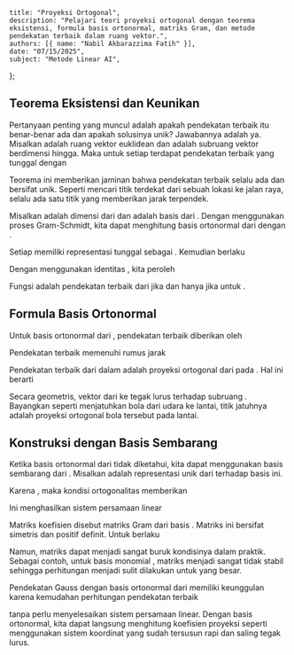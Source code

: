     title: "Proyeksi Ortogonal",
    description: "Pelajari teori proyeksi ortogonal dengan teorema eksistensi, formula basis ortonormal, matriks Gram, dan metode pendekatan terbaik dalam ruang vektor.",
    authors: [{ name: "Nabil Akbarazzima Fatih" }],
    date: "07/15/2025",
    subject: "Metode Linear AI",
};

## Teorema Eksistensi dan Keunikan

Pertanyaan penting yang muncul adalah apakah pendekatan terbaik itu benar-benar ada dan apakah solusinya unik? Jawabannya adalah ya. Misalkan <InlineMath math="V" /> adalah ruang vektor euklidean dan <InlineMath math="S \subset V" /> adalah subruang vektor berdimensi hingga. Maka untuk setiap <InlineMath math="f \in V" /> terdapat pendekatan terbaik <InlineMath math="g \in S" /> yang tunggal dengan

<BlockMath math="\|f - g\| = \min_{\varphi \in S} \|f - \varphi\|" />

Teorema ini memberikan jaminan bahwa pendekatan terbaik selalu ada dan bersifat unik. Seperti mencari titik terdekat dari sebuah lokasi ke jalan raya, selalu ada satu titik yang memberikan jarak terpendek.

Misalkan <InlineMath math="n" /> adalah dimensi dari <InlineMath math="S" /> dan <InlineMath math="\psi_1, \ldots, \psi_n" /> adalah basis dari <InlineMath math="S" />. Dengan menggunakan proses Gram-Schmidt, kita dapat menghitung basis ortonormal <InlineMath math="\varphi_1, \ldots, \varphi_n" /> dari <InlineMath math="S" /> dengan <InlineMath math="\langle \varphi_i, \varphi_k \rangle = \delta_{ik}" />. 

Setiap <InlineMath math="g \in S" /> memiliki representasi tunggal sebagai <InlineMath math="g = \sum_{i=1}^n \alpha_i \varphi_i" />. Kemudian berlaku

<MathContainer>
<BlockMath math="\|f - g\|^2 = \langle f - g, f - g \rangle = \left\langle f - \sum_{i=1}^n \alpha_i \varphi_i, f - \sum_{k=1}^n \alpha_k \varphi_k \right\rangle" />
<BlockMath math="= \langle f, f \rangle - 2 \sum_{i=1}^n \alpha_i \langle f, \varphi_i \rangle + \sum_{i,k=1}^n \alpha_i \alpha_k \langle \varphi_i, \varphi_k \rangle" />
<BlockMath math="= \|f\|^2 - 2 \sum_{i=1}^n \alpha_i \langle f, \varphi_i \rangle + \sum_{i=1}^n \alpha_i^2" />
</MathContainer>

Dengan menggunakan identitas <InlineMath math="(\alpha_i - \langle f, \varphi_i \rangle)^2 = \alpha_i^2 - 2\alpha_i \langle f, \varphi_i \rangle + \langle f, \varphi_i \rangle^2" />, kita peroleh

<BlockMath math="\|f - g\|^2 = \|f\|^2 - \sum_{i=1}^n \langle f, \varphi_i \rangle^2 + \sum_{i=1}^n (\alpha_i - \langle f, \varphi_i \rangle)^2" />

Fungsi <InlineMath math="g \in S" /> adalah pendekatan terbaik dari <InlineMath math="f" /> jika dan hanya jika <InlineMath math="\alpha_i = \langle f, \varphi_i \rangle" /> untuk <InlineMath math="i = 1, \ldots, n" />.

## Formula Basis Ortonormal

Untuk basis ortonormal <InlineMath math="\varphi_1, \ldots, \varphi_n" /> dari <InlineMath math="S" />, pendekatan terbaik diberikan oleh

<BlockMath math="g = \sum_{i=1}^n \langle f, \varphi_i \rangle \varphi_i" />

Pendekatan terbaik memenuhi rumus jarak

<BlockMath math="\|f - g\| = \left( \|f\|^2 - \sum_{i=1}^n \langle f, \varphi_i \rangle^2 \right)^{\frac{1}{2}}" />

Pendekatan terbaik <InlineMath math="g" /> dari <InlineMath math="f" /> dalam <InlineMath math="S" /> adalah proyeksi ortogonal dari <InlineMath math="f" /> pada <InlineMath math="S" />. Hal ini berarti

<BlockMath math="\langle f - g, \varphi \rangle = 0 \text{ untuk semua } \varphi \in S" />

Secara geometris, vektor dari <InlineMath math="g" /> ke <InlineMath math="f" /> tegak lurus terhadap subruang <InlineMath math="S" />. Bayangkan seperti menjatuhkan bola dari udara ke lantai, titik jatuhnya adalah proyeksi ortogonal bola tersebut pada lantai.

## Konstruksi dengan Basis Sembarang

Ketika basis ortonormal dari <InlineMath math="S" /> tidak diketahui, kita dapat menggunakan basis sembarang <InlineMath math="\psi_1, \ldots, \psi_n" /> dari <InlineMath math="S" />. Misalkan <InlineMath math="g = \sum_{i=1}^n \alpha_i \psi_i" /> adalah representasi unik dari <InlineMath math="g" /> terhadap basis ini.

Karena <InlineMath math="\psi_k \in S" />, maka kondisi ortogonalitas memberikan

<BlockMath math="\left\langle f - \sum_{i=1}^n \alpha_i \psi_i, \psi_k \right\rangle = 0, \quad k = 1, \ldots, n" />

Ini menghasilkan sistem persamaan linear

<BlockMath math="\sum_{i=1}^n \alpha_i \langle \psi_i, \psi_k \rangle = \langle f, \psi_k \rangle, \quad k = 1, \ldots, n" />

Matriks koefisien <InlineMath math="A = (\langle \psi_i, \psi_k \rangle)_{i=1,\ldots,n,k=1,\ldots,n}" /> disebut matriks Gram dari basis <InlineMath math="\psi_1, \ldots, \psi_n" />. Matriks ini bersifat simetris dan positif definit. Untuk <InlineMath math="\alpha \neq 0" /> berlaku

<BlockMath math="\alpha^T A \alpha = \sum_{i,k=1}^n \langle \psi_i, \psi_k \rangle \alpha_i \alpha_k = \left\| \sum_{i=1}^n \alpha_i \psi_i \right\|^2 > 0" />

Namun, matriks <InlineMath math="A" /> dapat menjadi sangat buruk kondisinya dalam praktik. Sebagai contoh, untuk basis monomial <InlineMath math="1, x, \ldots, x^n" />, matriks menjadi sangat tidak stabil sehingga perhitungan <InlineMath math="g" /> menjadi sulit dilakukan untuk <InlineMath math="n" /> yang besar.

Pendekatan Gauss dengan basis ortonormal dari <InlineMath math="S" /> memiliki keunggulan karena kemudahan perhitungan pendekatan terbaik

<MathContainer>
<BlockMath math="g(x) = \sum_{k=1}^n \langle f, \varphi_k \rangle \varphi_k(x)" />
<BlockMath math="= \sum_{k=1}^n \int_a^b f(t) \varphi_k(t) \, dt \, \varphi_k(x)" />
</MathContainer>

tanpa perlu menyelesaikan sistem persamaan linear. Dengan basis ortonormal, kita dapat langsung menghitung koefisien proyeksi seperti menggunakan sistem koordinat yang sudah tersusun rapi dan saling tegak lurus.